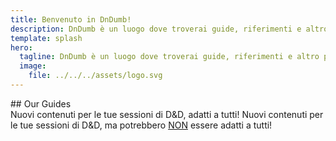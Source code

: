 ```yaml
---
title: Benvenuto in DnDumb!
description: DnDumb è un luogo dove troverai guide, riferimenti e altro per rendere D&D il più stupido possibile!
template: splash
hero:
  tagline: DnDumb è un luogo dove troverai guide, riferimenti e altro per rendere D&D il più stupido possibile!
  image:
    file: ../../../assets/logo.svg
---
```



<GooglyLogo />
## Our Guides

<br />

<CardGrid stagger>
  <ActualLinkCard title="Homebrew" icon="pencil" href="/it/homebrew">
    Nuovi contenuti per le tue sessioni di D&D, adatti a tutti!
  </ActualLinkCard>
  <ActualLinkCard
    title="Homebrew, ma NSFW"
    icon="seti:ignored"
    href={"/it/homebrew-nsfw"}
  >
    Nuovi contenuti per le tue sessioni di D&D, ma potrebbero <u>NON</u> essere
    adatti a tutti!
  </ActualLinkCard>
</CardGrid>

<script src="/scripts/actual-link-card.js" />
